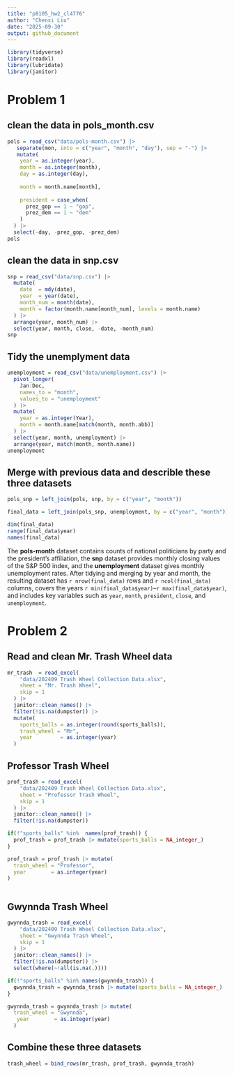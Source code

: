 ```yaml
---
title: "p8105_hw2_cl4776"
author: "Chenxi Liu"
date: "2025-09-30"
output: github_document
---
```


```r
library(tidyverse)
library(readxl)
library(lubridate)
library(janitor)
```

# Problem 1

## clean the data in pols_month.csv

```r
pols = read_csv("data/pols-month.csv") |> 
   separate(mon, into = c("year", "month", "day"), sep = "-") |>
   mutate(
    year = as.integer(year),
    month = as.integer(month),
    day = as.integer(day),
   
    month = month.name[month],
  
    president = case_when(
      prez_gop == 1 ~ "gop",
      prez_dem == 1 ~ "dem"
    )
  ) |>
  select(-day, -prez_gop, -prez_dem)
pols
```

## clean the data in snp.csv

```r
snp = read_csv("data/snp.csv") |>
  mutate(
    date  = mdy(date),
    year  = year(date),
    month_num = month(date),
    month = factor(month.name[month_num], levels = month.name) 
  ) |>
  arrange(year, month_num) |>
  select(year, month, close, -date, -month_num)
snp
```

## Tidy the unemplyment data

```r

unemployment = read_csv("data/unemployment.csv") |>
  pivot_longer(
    Jan:Dec, 
    names_to = "month", 
    values_to = "unemployment"
  ) |>
  mutate(
    year = as.integer(Year),
    month = month.name[match(month, month.abb)]
  ) |>
  select(year, month, unemployment) |>
  arrange(year, match(month, month.name))
unemployment
```

## Merge with previous data and describle these three datasets

```r
pols_snp = left_join(pols, snp, by = c("year", "month"))

final_data = left_join(pols_snp, unemployment, by = c("year", "month"))

dim(final_data)      
range(final_data$year)  
names(final_data)    
```
The **pols-month** dataset contains counts of national politicians by party and the president’s affiliation, the **snp** dataset provides monthly closing values of the S&P 500 index, and the **unemployment** dataset gives monthly unemployment rates. After tidying and merging by year and month, the resulting dataset has `r nrow(final_data)` rows and `r ncol(final_data)` columns, covers the years `r min(final_data$year)`–`r max(final_data$year)`, and includes key variables such as `year`, `month`, `president`, `close`, and `unemployment`.

# Problem 2


## Read and clean Mr. Trash Wheel data

```r


mr_trash  = read_excel(
    "data/202409 Trash Wheel Collection Data.xlsx",
    sheet = "Mr. Trash Wheel",
    skip = 1        
  ) |>
  janitor::clean_names() |>
  filter(!is.na(dumpster)) |>               
  mutate(
    sports_balls = as.integer(round(sports_balls)),
    trash_wheel = "Mr",
    year         = as.integer(year)    
  )
```
## Professor Trash Wheel

```r
prof_trash = read_excel(
    "data/202409 Trash Wheel Collection Data.xlsx",
    sheet = "Professor Trash Wheel",
    skip = 1
  ) |>
  janitor::clean_names() |>
  filter(!is.na(dumpster))

if(!"sports_balls" %in%  names(prof_trash)) {
  prof_trash = prof_trash |> mutate(sports_balls = NA_integer_)
}

prof_trash = prof_trash |> mutate(
  trash_wheel = "Professor",
  year        = as.integer(year)
)
                            

```

## Gwynnda Trash Wheel

```r
gwynnda_trash = read_excel(
    "data/202409 Trash Wheel Collection Data.xlsx",
    sheet = "Gwynnda Trash Wheel",
    skip = 1
  ) |>
  janitor::clean_names() |>
  filter(!is.na(dumpster)) |>
  select(where(~!all(is.na(.)))) 

if(!"sports_balls" %in% names(gwynnda_trash)) {
  gwynnda_trash = gwynnda_trash |> mutate(sports_balls = NA_integer_)
}

gwynnda_trash = gwynnda_trash |> mutate(
  trash_wheel = "Gwynnda",
   year        = as.integer(year) 
  )

```

## Combine these three datasets

```r
trash_wheel = bind_rows(mr_trash, prof_trash, gwynnda_trash)

```